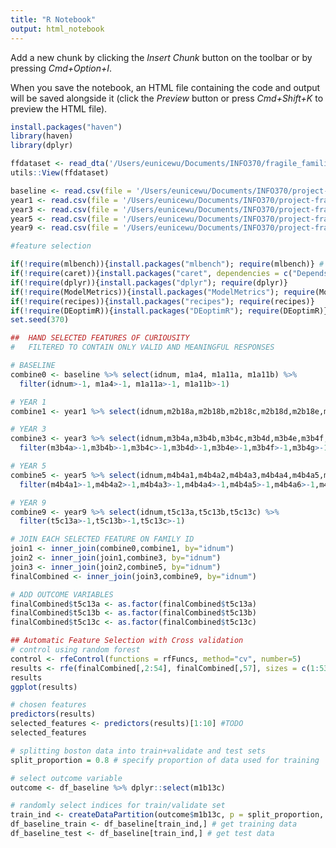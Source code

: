 ```yaml
---
title: "R Notebook"
output: html_notebook
---
```


Add a new chunk by clicking the *Insert Chunk* button on the toolbar or by pressing *Cmd+Option+I*.

When you save the notebook, an HTML file containing the code and output will be saved alongside it (click the *Preview* button or press *Cmd+Shift+K* to preview the HTML file).


```r
install.packages("haven")
library(haven)
library(dplyr)

ffdataset <- read_dta('/Users/eunicewu/Documents/INFO370/fragile_families/ALLMERGED_pub.dta')
utils::View(ffdataset)

```

```r
baseline <- read.csv(file = '/Users/eunicewu/Documents/INFO370/project-fragile-families/data/Baseline_Features.csv')
year1 <- read.csv(file = '/Users/eunicewu/Documents/INFO370/project-fragile-families/data/Year1_Features.csv')
year3 <- read.csv(file = '/Users/eunicewu/Documents/INFO370/project-fragile-families/data/Year3_Features.csv')
year5 <- read.csv(file = '/Users/eunicewu/Documents/INFO370/project-fragile-families/data/Year5_Features.csv')
year9 <- read.csv(file = '/Users/eunicewu/Documents/INFO370/project-fragile-families/data/Year9_Features.csv')
```

```r
#feature selection

if(!require(mlbench)){install.packages("mlbench"); require(mlbench)} # common datasets to use
if(!require(caret)){install.packages("caret", dependencies = c("Depends", "Suggests")); require(caret)} # ML package and its dependencies. This will take awhile!
if(!require(dplyr)){install.packages("dplyr"); require(dplyr)}
if(!require(ModelMetrics)){install.packages("ModelMetrics"); require(ModelMetrics)}
if(!require(recipes)){install.packages("recipes"); require(recipes)}
if(!require(DEoptimR)){install.packages("DEoptimR"); require(DEoptimR)}
set.seed(370)
```

```r

##  HAND SELECTED FEATURES OF CURIOUSITY
#   FILTERED TO CONTAIN ONLY VALID AND MEANINGFUL RESPONSES

# BASELINE
combine0 <- baseline %>% select(idnum, m1a4, m1a11a, m1a11b) %>% 
  filter(idnum>-1, m1a4>-1, m1a11a>-1, m1a11b>-1)

# YEAR 1
combine1 <- year1 %>% select(idnum,m2b18a,m2b18b,m2b18c,m2b18d,m2b18e,m2b18f,m2b18g,m2b18h,m2c3a,m2c3b, m2c3c,m2c3d,m2c3e,m2c3f,m2c3h,m2c3i,m2c3j) %>%    filter(m2b18a>-1,m2b18b>-1,m2b18c>-1,m2b18d>-1,m2b18e>-1,m2b18f>-1,m2b18g>-1,m2b18h>-1,m2c3a>-1,m2c3b>-1, m2c3c>-1,m2c3d>-1,m2c3e>-1,m2c3f>-1,m2c3h>-1,m2c3i>-1,m2c3j>-1)

# YEAR 3
combine3 <- year3 %>% select(idnum,m3b4a,m3b4b,m3b4c,m3b4d,m3b4e,m3b4f,m3b4g,m3b4h,m3b4i,m3b4k,m3b4l,m3b5,m3c3a,m3c3b,m3c3c,m3c3d,m3c3e,m3c3f,m3c3g,m3c3h,m3c3i,m3c3j,m3c3k,m3c3l) %>% 
  filter(m3b4a>-1,m3b4b>-1,m3b4c>-1,m3b4d>-1,m3b4e>-1,m3b4f>-1,m3b4g>-1,m3b4h>-1,m3b4i>-1,m3b4k>-1,m3b4l>-1,m3b5>-1,m3c3a>-1,m3c3b>-1,m3c3c>-1,m3c3d>-1,m3c3e>-1,m3c3f>-1,m3c3g>-1,m3c3h>-1,m3c3i>-1,m3c3j>-1,m3c3k>-1,m3c3l>-1)

# YEAR 5
combine5 <- year5 %>% select(idnum,m4b4a1,m4b4a2,m4b4a3,m4b4a4,m4b4a5,m4b4a6,m4b4a7,m4b4a8) %>% 
  filter(m4b4a1>-1,m4b4a2>-1,m4b4a3>-1,m4b4a4>-1,m4b4a5>-1,m4b4a6>-1,m4b4a7>-1,m4b4a8>-1)

# YEAR 9
combine9 <- year9 %>% select(idnum,t5c13a,t5c13b,t5c13c) %>% 
  filter(t5c13a>-1,t5c13b>-1,t5c13c>-1)

# JOIN EACH SELECTED FEATURE ON FAMILY ID
join1 <- inner_join(combine0,combine1, by="idnum")
join2 <- inner_join(join1,combine3, by="idnum")
join3 <- inner_join(join2,combine5, by="idnum")
finalCombined <- inner_join(join3,combine9, by="idnum")

# ADD OUTCOME VARIABLES
finalCombined$t5c13a <- as.factor(finalCombined$t5c13a)
finalCombined$t5c13b <- as.factor(finalCombined$t5c13b)
finalCombined$t5c13c <- as.factor(finalCombined$t5c13c)

```

```r
## Automatic Feature Selection with Cross validation
# control using random forest
control <- rfeControl(functions = rfFuncs, method="cv", number=5)
results <- rfe(finalCombined[,2:54], finalCombined[,57], sizes = c(1:53), rfeControl = control) # this will take AWHILE
results
ggplot(results)

# chosen features
predictors(results)
selected_features <- predictors(results)[1:10] #TODO
selected_features
```
```r
# splitting boston data into train+validate and test sets
split_proportion = 0.8 # specify proportion of data used for training
```

```r
# select outcome variable
outcome <- df_baseline %>% dplyr::select(m1b13c)

# randomly select indices for train/validate set
train_ind <- createDataPartition(outcome$m1b13c, p = split_proportion, list = FALSE)
df_baseline_train <- df_baseline[train_ind,] # get training data
df_baseline_test <- df_baseline[train_ind,] # get test data


```

